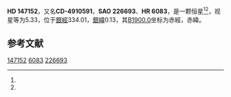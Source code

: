 {{Starbox begin
| name = HD 147152
}}
{{Starbox observe
| epoch = [[J2000.0|J2000.0]]
| constell = {{星座名待查}}<ref name=SIMBAD>{{cite web
 | url=http://simbad.u-strasbg.fr/simbad/sim-id?Ident=HR+6083
 | title =Pulsating variable Star
 | publisher=Centre de Données astronomiques de Strasbourg
 | work=SIMBAD
 | accessdate=2012-07-13}}</ref><ref name=DATA>{{cite web
 | url=http://vizier.u-strasbg.fr/viz-bin/VizieR-5?-out.add=.&-source=5050&-corr=PK=HR&-out.max=9999&HR=6083
 | title=VizieR Detailed Page
 | accessdate=2012-07-13
 | archive-url=https://web.archive.org/web/20160304223016/http://vizier.u-strasbg.fr/viz-bin/VizieR-5?-out.add=.&-source=5050&-corr=PK=HR&-out.max=9999&HR=6083
 | archive-date=2016-03-04
 | dead-url=yes
 }}</ref>
| 星官 = 
| ra = {{RA|16|22|28}}<ref name=SIMBAD /><ref name=DATA />
| dec = {{DEC|-49|34|20}}<ref name=SIMBAD /><ref name=DATA />
| appmag_v = 5.33<ref name=SIMBAD /><ref name=DATA />
}}
{{Starbox character
| class = B6IV<ref name=SIMBAD /><ref name=DATA />
| b-v = -0.04<ref name=SIMBAD /><ref name=DATA />
| u-b = -0.23<ref name=SIMBAD /><ref name=DATA />
| r-i = <ref name=SIMBAD /><ref name=DATA />
| variable = 
}}
{{Starbox astrometry
| radial_v = -0.23
| prop_mo_ra = -10
| parallax = 
| p_error = 
}}
{{Starbox catalog
| names =CD-4910591，[[SAO星表|SAO]] 226693，[[HD星表|HD]] 147152，[[HR星表|HR]] 6083}}
{{Starbox reference |Simbad=HR+6083}}
{{Starbox end}}

'''HD 147152'''，又名'''CD-4910591'''，'''SAO 226693'''、'''HR 6083'''，是一颗恒星<ref name=SIMBAD /><ref name=DATA />，视星等为5.33，位于[[銀道座標系|銀經]]334.01，[[銀道座標系|銀緯]]0.13，其[[B1900.0|B1900.0]]坐标为赤經{{RA|16|14|59.5}}，赤緯{{DEC|-49|0.13|0}}。

== 参考文献 ==
{{reflist}}

{{star-stub}}

[[Category:HD和HDE天體|147152]]
[[Category:HR天體|6083]]
[[Category:SAO天體|226693]]
